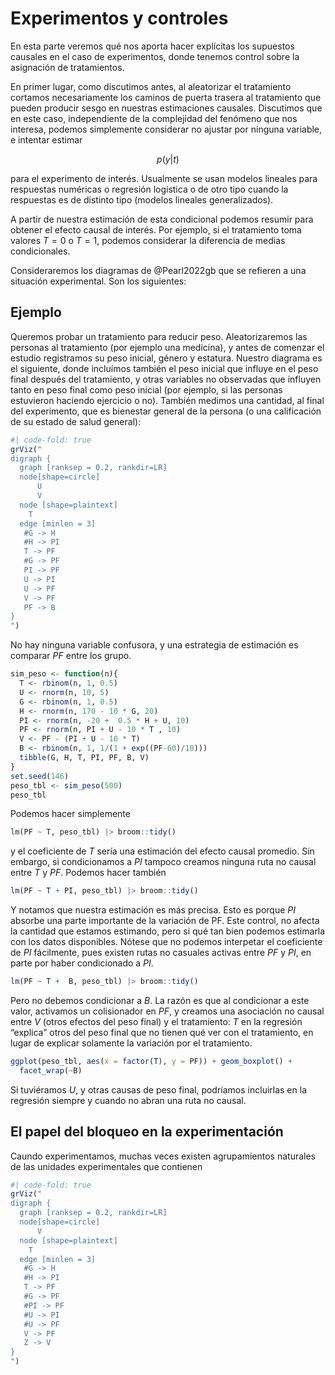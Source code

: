 # Experimentos y controles

En esta parte veremos qué nos aporta hacer explícitas los supuestos causales
en el caso de experimentos, donde tenemos control sobre la asignación de tratamientos.

En primer lugar, como discutimos antes, al aleatorizar el tratamiento cortamos
necesariamente los caminos de puerta trasera al tratamiento que pueden producir
sesgo en nuestras estimaciones causales. Discutimos que en este caso, independiente
de la complejidad del fenómeno que nos interesa, podemos simplemente considerar
no ajustar por ninguna variable, e intentar estimar 

$$p(y|t)$$ 

para el experimento de interés. Usualmente se usan modelos lineales para respuestas
numéricas o regresión logística o de otro tipo cuando la respuestas es de distinto
tipo (modelos lineales generalizados).

A partir de nuestra estimación de esta condicional podemos resumir para obtener
el efecto causal de interés. Por ejemplo, si el tratamiento toma valores $T=0$ o $T=1$,
podemos considerar la diferencia de medias condicionales.

Consideraremos los diagramas de @Pearl2022gb que se refieren a una situación experimental.
Son los siguientes:








## Ejemplo

Queremos probar un tratamiento para reducir peso. Aleatorizaremos las personas
al tratamiento (por ejemplo una medicina), y antes de comenzar el estudio
registramos su peso inicial, género y estatura. Nuestro diagrama 
es el siguiente, donde incluímos
también el peso inicial que influye en el peso final después del tratamiento, y
otras variables no observadas que influyen tanto en peso final como peso inicial
(por ejemplo, si las personas estuvieron haciendo ejercicio o no).  También medimos
una cantidad, al final del experimento, que es bienestar general de la persona
(o una calificación de su estado de salud general):

```r
#| code-fold: true
grViz("
digraph {
  graph [ranksep = 0.2, rankdir=LR]
  node[shape=circle]
      U
      V
  node [shape=plaintext]
    T
  edge [minlen = 3]
   #G -> H
   #H -> PI
   T -> PF
   #G -> PF
   PI -> PF
   U -> PI
   U -> PF
   V -> PF
   PF -> B
}
")
```

No hay ninguna variable confusora, y una estrategia de estimación es comparar
$PF$ entre los grupo.

```r
sim_peso <- function(n){
  T <- rbinom(n, 1, 0.5)
  U <- rnorm(n, 10, 5)
  G <- rbinom(n, 1, 0.5)
  H <- rnorm(n, 170 - 10 * G, 20)
  PI <- rnorm(n, -20 +  0.5 * H + U, 10)
  PF <- rnorm(n, PI + U - 10 * T , 10)
  V <- PF - (PI + U - 10 * T)
  B <- rbinom(n, 1, 1/(1 + exp((PF-60)/10)))
  tibble(G, H, T, PI, PF, B, V)
}
set.seed(146)
peso_tbl <- sim_peso(500)
peso_tbl
```

Podemos hacer simplemente

```r
lm(PF ~ T, peso_tbl) |> broom::tidy()
```
y el coeficiente de $T$ sería una estimación del efecto causal promedio. Sin embargo,
si condicionamos a $PI$ tampoco creamos ninguna ruta no causal entre $T$ y $PF$. Podemos
hacer también

```r
lm(PF ~ T + PI, peso_tbl) |> broom::tidy()
```
Y notamos que nuestra estimación es más precisa. Esto es porque $PI$ absorbe una parte
importante de la variación de PF. Este control, no afecta la cantidad que estamos estimando,
pero si qué tan bien podemos estimarla con los datos disponibles. Nótese que
no podemos interpetar el coeficiente de $PI$ fácilmente, pues existen rutas
no casuales activas entre $PF$ y $PI$, en parte por haber condicionado a $PI$.

```r
lm(PF ~ T +  B, peso_tbl) |> broom::tidy()
```

Pero no debemos condicionar a $B$. La razón es que al condicionar a este
valor, activamos un colisionador en $PF$, y creamos una asociación no causal
entre $V$ (otros efectos del peso final) y el tratamiento: $T$ en la regresión
"explica" otros del peso final que no tienen qué ver con el tratamiento, 
en lugar de explicar solamente
la variación por el tratamiento.


```r
ggplot(peso_tbl, aes(x = factor(T), y = PF)) + geom_boxplot() +
  facet_wrap(~B)
```



Si tuviéramos $U$, y otras causas de peso final, podríamos incluirlas en la regresión
siempre y cuando no abran una ruta no causal.


## El papel del bloqueo en la experimentación


Caundo experimentamos, muchas veces existen agrupamientos naturales
de las unidades experimentales que contienen 


```r
#| code-fold: true
grViz("
digraph {
  graph [ranksep = 0.2, rankdir=LR]
  node[shape=circle]
      V
  node [shape=plaintext]
    T
  edge [minlen = 3]
   #G -> H
   #H -> PI
   T -> PF
   #G -> PF
   #PI -> PF
   #U -> PI
   #U -> PF
   V -> PF
   Z -> V
}
")
```






